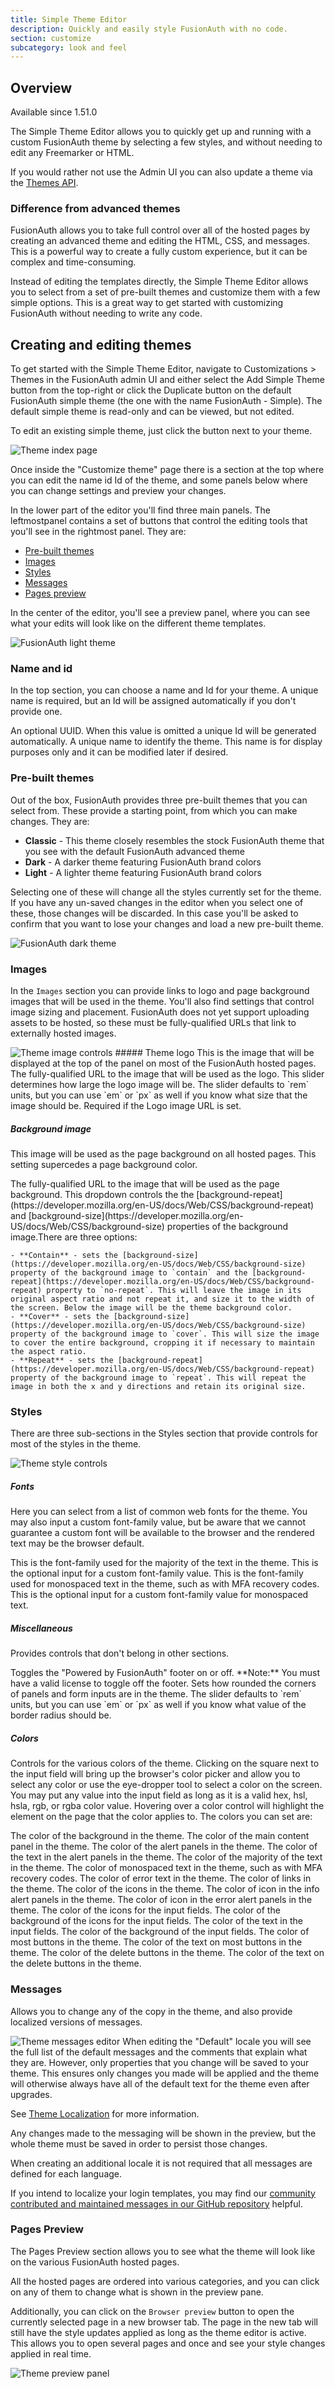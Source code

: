 ```yaml
---
title: Simple Theme Editor
description: Quickly and easily style FusionAuth with no code.
section: customize
subcategory: look and feel
---
```


## Overview
<Aside type="version">
  Available since 1.51.0
</Aside>

The Simple Theme Editor allows you to quickly get up and running with a custom FusionAuth theme by selecting a few styles, and without needing to edit any Freemarker or HTML.

If you would rather not use the Admin UI you can also update a theme via the [Themes API](/docs/apis/themes).

### Difference from advanced themes

FusionAuth allows you to take full control over all of the hosted pages by creating an advanced theme and editing the HTML, CSS, and messages. This is a powerful way to create a fully custom experience, but it can be complex and time-consuming.

Instead of editing the templates directly, the Simple Theme Editor allows you to select from a set of pre-built themes and customize them with a few simple options. This is a great way to get started with customizing FusionAuth without needing to write any code.

## Creating and editing themes

To get started with the Simple Theme Editor, navigate to <Breadcrumb>Customizations > Themes</Breadcrumb> in the FusionAuth admin UI and either select the <InlineUIElement>Add Simple Theme</InlineUIElement> button from the top-right or click the <InlineUIElement>Duplicate</InlineUIElement> button on the default FusionAuth simple theme (the one with the name <InlineUIElement>FusionAuth - Simple</InlineUIElement>). The default simple theme is read-only and can be viewed, but not edited.

To edit an existing simple theme, just click the <Icon name="edit" /> button next to your theme.

<img src="/img/docs/customize/look-and-feel/simple-theme-editor/index.png" alt="Theme index page" />

Once inside the "Customize theme" page there is a section at the top where you can edit the name id Id of the theme, and some panels below where you can change settings and preview your changes.

In the lower part of the editor you'll find three main panels. The leftmostpanel contains a set of buttons that control the editing tools that you'll see in the rightmost panel. They are:

* [Pre-built themes](#pre-build-themes)
* [Images](#images)
* [Styles](#styles)
* [Messages](#messages)
* [Pages preview](#pages-preview)

In the center of the editor, you'll see a preview panel, where you can see what your edits will look like on the different theme templates.

<img src="/img/docs/customize/look-and-feel/simple-theme-editor/light-theme.png" alt="FusionAuth light theme" />

### Name and id

In the top section, you can choose a name and Id for your theme. A unique name is required, but an Id will be assigned automatically if you don't provide one.

<APIBlock>
  <APIField name="Id" optional>
    An optional UUID. When this value is omitted a unique Id will be generated automatically.
  </APIField>
  <APIField name="Name" required>
    A unique name to identify the theme. This name is for display purposes only and it can be modified later if desired.
  </APIField>
</APIBlock>

### Pre-built themes

Out of the box, FusionAuth provides three pre-built themes that you can select from. These provide a starting point, from which you can make changes. They are:
- **Classic** - This theme closely resembles the stock FusionAuth theme that you see with the default FusionAuth advanced theme
- **Dark** - A darker theme featuring FusionAuth brand colors
- **Light** - A lighter theme featuring FusionAuth brand colors

Selecting one of these will change all the styles currently set for the theme. If you have any un-saved changes in the editor when you select one of these, those changes will be discarded. In this case you'll be asked to confirm that you want to lose your changes and load a new pre-built theme.

<img src="/img/docs/customize/look-and-feel/simple-theme-editor/dark-theme.png" alt="FusionAuth dark theme" />

### Images

In the `Images` section you can provide links to logo and page background images that will be used in the theme. You'll also find settings that control image sizing and placement. FusionAuth does not yet support uploading assets to be hosted, so these must be fully-qualified URLs that link to externally hosted images.

<img src="/img/docs/customize/look-and-feel/simple-theme-editor/images.png" alt="Theme image controls" />

<APIBlock>
  ##### Theme logo
  This is the image that will be displayed at the top of the panel on most of the FusionAuth hosted pages.

  <APIField name="Logo image URL" optional>
    The fully-qualified URL to the image that will be used as the logo.
  </APIField>
  <APIField name="Logo image size">
    This slider determines how large the logo image will be. The slider defaults to `rem` units, but you can use `em` or `px` as well if you know what size that the image should be. Required if the <InlineUIElement>Logo image URL</InlineUIElement> is set.
  </APIField>

  ##### Background image
  This image will be used as the page background on all hosted pages. This setting supercedes a page background color.

  <APIField name="Background image URL">
    The fully-qualified URL to the image that will be used as the page background.
  </APIField>
  <APIField name="Background size">
    This dropdown controls the the [background-repeat](https://developer.mozilla.org/en-US/docs/Web/CSS/background-repeat) and [background-size](https://developer.mozilla.org/en-US/docs/Web/CSS/background-size) properties of the background image.There are three options:

    - **Contain** - sets the [background-size](https://developer.mozilla.org/en-US/docs/Web/CSS/background-size) property of the background image to `contain` and the [background-repeat](https://developer.mozilla.org/en-US/docs/Web/CSS/background-repeat) property to `no-repeat`. This will leave the image in its original aspect ratio and not repeat it, and size it to the width of the screen. Below the image will be the theme background color.
    - **Cover** - sets the [background-size](https://developer.mozilla.org/en-US/docs/Web/CSS/background-size) property of the background image to `cover`. This will size the image to cover the entire background, cropping it if necessary to maintain the aspect ratio.
    - **Repeat** - sets the [background-repeat](https://developer.mozilla.org/en-US/docs/Web/CSS/background-repeat) property of the background image to `repeat`. This will repeat the image in both the x and y directions and retain its original size.
  </APIField>
</APIBlock>

### Styles

There are three sub-sections in the Styles section that provide controls for most of the styles in the theme.

 <img src="/img/docs/customize/look-and-feel/simple-theme-editor/styles.png" alt="Theme style controls" />

<APIBlock>

  ##### Fonts
  Here you can select from a list of common web fonts for the theme. You may also input a custom font-family value, but be aware that we cannot guarantee a custom font will be available to the browser and the rendered text may be the browser default.

  <APIField name="Font family" required>
    This is the font-family used for the majority of the text in the theme.
  </APIField>
  <APIField name="Custom font family">
    This is the optional input for a custom font-family value.
  </APIField>
  <APIField name="Mono font family" required>
    This is the font-family used for monospaced text in the theme, such as with MFA recovery codes.
  </APIField>
  <APIField name="Custom mono font family">
    This is the optional input for a custom font-family value for monospaced text.
  </APIField>

  ##### Miscellaneous
  Provides controls that don't belong in other sections.

  <APIField name="Display footer">
    Toggles the "Powered by FusionAuth" footer on or off. **Note:** You must have a valid license to toggle off the footer.
  </APIField>
  <APIField name="Border radius" required>
    Sets how rounded the corners of panels and form inputs are in the theme. The slider defaults to `rem` units, but you can use `em` or `px` as well if you know what value of the border radius should be.
  </APIField>

  ##### Colors
  Controls for the various colors of the theme. Clicking on the square next to the input field will bring up the browser's color picker and allow you to select any color or use the eye-dropper tool to select a color on the screen. You may put any value into the input field as long as it is a valid hex, hsl, hsla, rgb, or rgba color value. Hovering over a color control will highlight the element on the page that the color applies to. The colors you can set are:

  <APIField name="Page background" required>
    The color of the background in the theme.
  </APIField>
  <APIField name="Panel background" required>
    The color of the main content panel in the theme.
  </APIField>
  <APIField name="Alert background" required>
    The color of the alert panels in the theme.
  </APIField>
  <APIField name="Alert font" required>
    The color of the text in the alert panels in the theme.
  </APIField>
  <APIField name="Font" required>
    The color of the majority of the text in the theme.
  </APIField>
  <APIField name="Mono font" required>
    The color of monospaced text in the theme, such as with MFA recovery codes.
  </APIField>
  <APIField name="Error font" required>
    The color of error text in the theme.
  </APIField>
  <APIField name="Link" required>
    The color of links in the theme.
  </APIField>
  <APIField name="Icon" required>
    The color of the icons in the theme.
  </APIField>
  <APIField name="Info icon" required>
    The color of icon in the info alert panels in the theme.
  </APIField>
  <APIField name="Error icon" required>
    The color of icon in the error alert panels in the theme.
  </APIField>
  <APIField name="Input icon" required>
    The color of the icons for the input fields.
  </APIField>
  <APIField name="Input icon background" required>
    The color of the background of the icons for the input fields.
  </APIField>
  <APIField name="Input text" required>
    The color of the text in the input fields.
  </APIField>
  <APIField name="Input background" required>
    The color of the background of the input fields.
  </APIField>
  <APIField name="Primary button" required>
    The color of most buttons in the theme.
  </APIField>
  <APIField name="Primary button text" required>
    The color of the text on most buttons in the theme.
  </APIField>
  <APIField name="Delete button" required>
    The color of the delete buttons in the theme.
  </APIField>
  <APIField name="Delete button text" required>
    The color of the text on the delete buttons in the theme.
  </APIField>

</APIBlock>

### Messages

Allows you to change any of the copy in the theme, and also provide localized versions of messages.

<img src="/img/docs/customize/look-and-feel/simple-theme-editor/messages.png" alt="Theme messages editor" />

<APIField name="Messages" optional>
  When editing the "Default" locale you will see the full list of the default messages and the comments that explain what they are. However, only properties that you change will be saved to your theme. This ensures only changes you made will be applied and the theme will otherwise always have all of the default text for the theme even after upgrades.

  See [Theme Localization](/docs/customize/look-and-feel/localization) for more information.

  Any changes made to the messaging will be shown in the preview, but the whole theme must be saved in order to persist those changes.

  When creating an additional locale it is not required that all messages are defined for each language.

  If you intend to localize your login templates, you may find our [community contributed and maintained messages in our GitHub repository](https://github.com/FusionAuth/fusionauth-localization) helpful.
</APIField>

### Pages Preview

The Pages Preview section allows you to see what the theme will look like on the various FusionAuth hosted pages.

All the hosted pages are ordered into various categories, and you can click on any of them to change what is shown in the preview pane.

Additionally, you can click on the `Browser preview` button to open the currently selected page in a new browser tab. The page in the new tab will still have the style updates applied as long as the theme editor is active. This allows you to open several pages and once and see your style changes applied in real time.

<img src="/img/docs/customize/look-and-feel/simple-theme-editor/preview.png" alt="Theme preview panel" />
